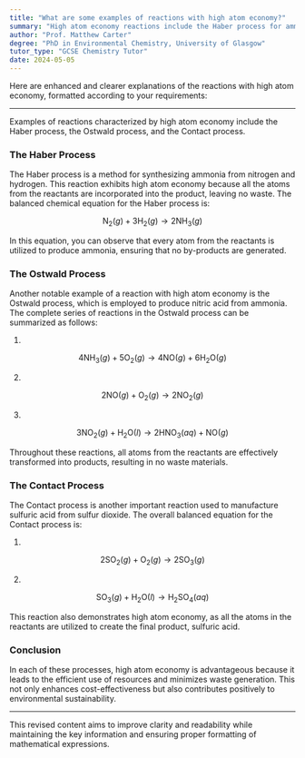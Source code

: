 ```yaml
---
title: "What are some examples of reactions with high atom economy?"
summary: "High atom economy reactions include the Haber process for ammonia synthesis, the Ostwald process for nitric acid production, and the Contact process for sulfuric acid, emphasizing efficient resource utilization."
author: "Prof. Matthew Carter"
degree: "PhD in Environmental Chemistry, University of Glasgow"
tutor_type: "GCSE Chemistry Tutor"
date: 2024-05-05
---
```


Here are enhanced and clearer explanations of the reactions with high atom economy, formatted according to your requirements:

---

Examples of reactions characterized by high atom economy include the Haber process, the Ostwald process, and the Contact process.

### The Haber Process

The Haber process is a method for synthesizing ammonia from nitrogen and hydrogen. This reaction exhibits high atom economy because all the atoms from the reactants are incorporated into the product, leaving no waste. The balanced chemical equation for the Haber process is:

$$
\text{N}_2(g) + 3\text{H}_2(g) \rightarrow 2\text{NH}_3(g)
$$

In this equation, you can observe that every atom from the reactants is utilized to produce ammonia, ensuring that no by-products are generated.

### The Ostwald Process

Another notable example of a reaction with high atom economy is the Ostwald process, which is employed to produce nitric acid from ammonia. The complete series of reactions in the Ostwald process can be summarized as follows:

1. 
$$
4\text{NH}_3(g) + 5\text{O}_2(g) \rightarrow 4\text{NO}(g) + 6\text{H}_2\text{O}(g)
$$

2. 
$$
2\text{NO}(g) + \text{O}_2(g) \rightarrow 2\text{NO}_2(g)
$$

3. 
$$
3\text{NO}_2(g) + \text{H}_2\text{O}(l) \rightarrow 2\text{HNO}_3(aq) + \text{NO}(g)
$$

Throughout these reactions, all atoms from the reactants are effectively transformed into products, resulting in no waste materials.

### The Contact Process

The Contact process is another important reaction used to manufacture sulfuric acid from sulfur dioxide. The overall balanced equation for the Contact process is:

1. 
$$
2\text{SO}_2(g) + \text{O}_2(g) \rightarrow 2\text{SO}_3(g)
$$

2. 
$$
\text{SO}_3(g) + \text{H}_2\text{O}(l) \rightarrow \text{H}_2\text{SO}_4(aq)
$$

This reaction also demonstrates high atom economy, as all the atoms in the reactants are utilized to create the final product, sulfuric acid.

### Conclusion

In each of these processes, high atom economy is advantageous because it leads to the efficient use of resources and minimizes waste generation. This not only enhances cost-effectiveness but also contributes positively to environmental sustainability.

--- 

This revised content aims to improve clarity and readability while maintaining the key information and ensuring proper formatting of mathematical expressions.
    